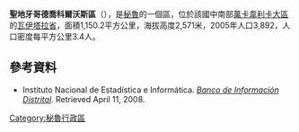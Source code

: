 '''聖地牙哥德喬科爾沃斯區'''（{{lang-es|Distrito de Santiago de Chocorvos}}），是[[秘魯|秘魯]]的一個區，位於該國中南部[[萬卡韋利卡大區|萬卡韋利卡大區]]的[[瓦伊塔拉省|瓦伊塔拉省]]，面積1,150.2平方公里，海拔高度2,571米，2005年人口3,892，人口密度每平方公里3.4人。

==參考資料==
*{{es icon}} Instituto Nacional de Estadística e Informática. ''[https://web.archive.org/web/20080423164200/http://desa.inei.gob.pe/mapas/bid/ Banco de Información Distrital]''. Retrieved April 11, 2008.

{{coord|13.8253|S|75.2577|W|source:wikidata|display=title}}

{{Peru-geo-stub}}
[[Category:秘魯行政區|Category:秘魯行政區]]